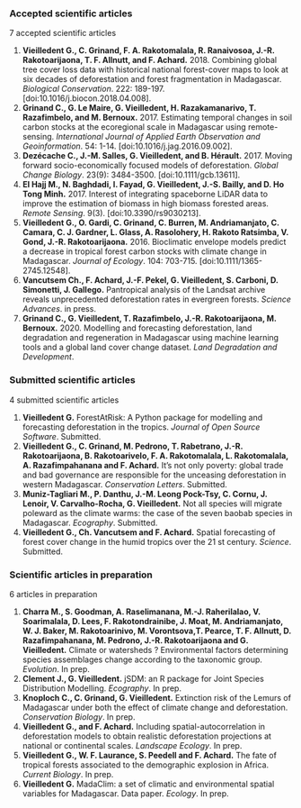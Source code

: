 ### Accepted scientific articles

7 accepted scientific articles

1. **Vieilledent G., C. Grinand, F. A. Rakotomalala, R. Ranaivosoa, J.-R. Rakotoarijaona, T. F. Allnutt, and F. Achard.** 2018. Combining global tree cover loss data with historical national forest-cover maps to look at six decades of deforestation and forest fragmentation in Madagascar. _Biological Conservation_. 222: 189-197. [doi:10.1016/j.biocon.2018.04.008].
2. **Grinand C., G. Le Maire, G. Vieilledent, H. Razakamanarivo, T. Razafimbelo, and M. Bernoux.** 2017. Estimating temporal changes in soil carbon stocks at the ecoregional scale in Madagascar using remote-sensing. _International Journal of Applied Earth Observation and Geoinformation_. 54: 1-14. [doi:10.1016/j.jag.2016.09.002].
3. **Dezécache C., J.-M. Salles, G. Vieilledent, and B. Hérault.** 2017. Moving forward socio-economically focused models of deforestation. _Global Change Biology_. 23(9): 3484-3500. [doi:10.1111/gcb.13611].
4. **El Hajj M., N. Baghdadi, I. Fayad, G. Vieilledent, J.-S. Bailly, and D. Ho Tong Minh.** 2017. Interest of integrating spaceborne LiDAR data to improve the estimation of biomass in high biomass forested areas. _Remote Sensing_. 9(3). [doi:10.3390/rs9030213].
5. **Vieilledent G., O. Gardi, C. Grinand, C. Burren, M. Andriamanjato, C. Camara, C. J. Gardner, L. Glass, A. Rasolohery, H. Rakoto Ratsimba, V. Gond, J.-R. Rakotoarijaona.** 2016. Bioclimatic envelope models predict a decrease in tropical forest carbon stocks with climate change in Madagascar. _Journal of Ecology_. 104: 703-715. [doi:10.1111/1365-2745.12548].
6. **Vancutsem Ch., F. Achard, J.-F. Pekel, G. Vieilledent, S. Carboni, D. Simonetti, J. Gallego.** Pantropical analysis of the Landsat archive reveals unprecedented deforestation rates in evergreen forests. _Science Advances_. in press.
7. **Grinand C., G. Vieilledent, T. Razafimbelo, J.-R. Rakotoarijaona, M. Bernoux.** 2020. Modelling and forecasting deforestation, land degradation and regeneration in Madagascar using machine learning tools and a global land cover change dataset. _Land Degradation and Development_.

### Submitted scientific articles

4 submitted scientific articles

1. **Vieilledent G.** ForestAtRisk: A Python package for modelling and forecasting deforestation in the tropics. _Journal of Open Source Software_. Submitted. 
2. **Vieilledent G., C. Grinand, M. Pedrono, T. Rabetrano, J.-R. Rakotoarijaona, B. Rakotoarivelo, F. A. Rakotomalala, L. Rakotomalala, A. Razafimpahanana and F. Achard.** It's not only poverty: global trade and bad governance are responsible for the unceasing deforestation in western Madagascar. _Conservation Letters_. Submitted.
3. **Muniz-Tagliari M., P. Danthu, J.-M. Leong Pock-Tsy, C. Cornu, J. Lenoir, V. Carvalho-Rocha, G. Vieilledent.** Not all species will migrate poleward as the climate warms: the case of the seven baobab species in Madagascar. _Ecography_. Submitted.
4. **Vieilledent G., Ch. Vancutsem and F. Achard.** Spatial forecasting of forest cover change in the humid tropics over the 21 st century. _Science_. Submitted.

### Scientific articles in preparation

6 articles in preparation

1. **Charra M., S. Goodman, A. Raselimanana, M.-J. Raherilalao, V. Soarimalala, D. Lees, F. Rakotondrainibe, J. Moat, M. Andriamanjato, W. J. Baker, M. Rakotoarinivo, M. Vorontsova,T. Pearce, T. F. Allnutt, D. Razafimpahanana, M. Pedrono, J.-R. Rakotoarijaona and G. Vieilledent.** Climate or watersheds ? Environmental factors determining species assemblages change according to the taxonomic group. _Evolution_. In prep.
2. **Clement J., G. Vieilledent.** jSDM: an R package for Joint Species Distribution Modelling. _Ecography_. In prep.
3. **Knoploch C., C. Grinand, G. Vieilledent.** Extinction risk of the Lemurs of Madagascar under both the effect of climate change and deforestation. _Conservation Biology_. In prep.
4. **Vieilledent G., and F. Achard.** Including spatial-autocorrelation in deforestation models to obtain realistic deforestation projections at national or continental scales. _Landscape Ecology_. In prep.
5. **Vieilledent G., W. F. Laurance, S. Peedell and F. Achard.** The fate of tropical forests associated to the demographic explosion in Africa. _Current Biology_. In prep.
6. **Vieilledent G.** MadaClim: a set of climatic and environmental spatial variables for Madagascar. Data paper. _Ecology_. In prep.

